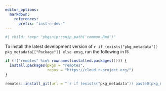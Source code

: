 ```yaml
---
editor_options:
  markdown:
    references:
      prefix: "inst-n-dev-"
---
```


```r
#| child: !expr "pkgsnip::snip_path('common.Rmd')"
```

To install the latest development version of `r if (exists("pkg_metadata")) pkg_metadata[["Package"]] else emsg`, run the following in R:

``` r
if (!("remotes" %in% rownames(installed.packages()))) {
  install.packages(pkgs = "remotes",
                   repos = "https://cloud.r-project.org/")
}

remotes::install_git(url = "`r if (exists("pkg_metadata")) paste0(pkg_metadata[["URL"]][1L], ".git") else emsg`")
```
